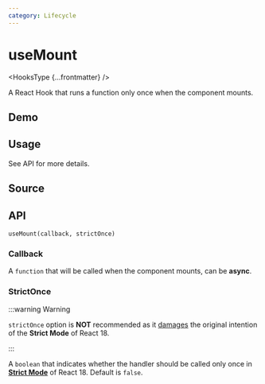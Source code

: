 ```yaml
---
category: Lifecycle
---
```


# useMount


<HooksType {...frontmatter} />

A React Hook that runs a function only once when the component mounts.

## Demo


<App />

## Usage

See API for more details.

## Source


<Source />

## API

```tsx
useMount(callback, strictOnce)
```

### Callback

A `function` that will be called when the component mounts, can be **async**.

### StrictOnce

:::warning Warning

`strictOnce` option is **NOT** recommended as it [damages](https://react.dev/learn/synchronizing-with-effects#dont-use-refs-to-prevent-effects-from-firing) the original intention of the **Strict Mode** of React 18.

:::

A `boolean` that indicates whether the handler should be called only once in **[Strict Mode](https://react.dev/reference/react/StrictMode)** of React 18. Default is `false`.

